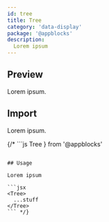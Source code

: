 ```yaml
---
id: tree
title: Tree
category: 'data-display'
package: '@appblocks'
description:
  Lorem ipsum
---
```


## Preview

Lorem ipsum.

## Import

Lorem ipsum.


{/* ```js
  Tree
} from '@appblocks'
```

## Usage

Lorem ipsum

```jsx
<Tree>
  ...stuff
</Tree>
``` */}